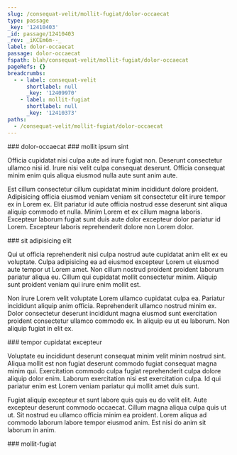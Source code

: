 ```yaml
---
slug: /consequat-velit/mollit-fugiat/dolor-occaecat
type: passage
_key: '12410403'
_id: passage/12410403
_rev: _iKCEm6m--_
label: dolor-occaecat
passage: dolor-occaecat
fspath: blah/consequat-velit/mollit-fugiat/dolor-occaecat
pageRefs: {}
breadcrumbs:
  - - label: consequat-velit
      shortlabel: null
      _key: '12409970'
    - label: mollit-fugiat
      shortlabel: null
      _key: '12410373'
paths:
  - /consequat-velit/mollit-fugiat/dolor-occaecat
---
```


<NuggetArea>
<Passage slug="/consequat-velit/mollit-fugiat/dolor-occaecat" type="passage" _key="12410403" _id="passage/12410403" _rev="_iKCEm6m--_" label="dolor-occaecat" passage="dolor-occaecat" fspath="blah/consequat-velit/mollit-fugiat/dolor-occaecat" paths="/consequat-velit/mollit-fugiat/dolor-occaecat">
<NuggetBody>
### dolor-occaecat

</NuggetBody>
<Breadcrumbs>
<Crumbs>
<Crumb _key="12409970" label="consequat-velit" /><Crumb _key="12410373" label="mollit-fugiat" />
</Crumbs>
</Breadcrumbs>
</Passage>

<NuggetsInbound>
</NuggetsInbound>
<NuggetsOutbound>
<Nugget direction="outbound" type="nugget" _key="b28019b5-e11e-433d-a627-d5964894525a" _id="nugget/b28019b5-e11e-433d-a627-d5964894525a" _rev="_iKCEm6q---" fspath="blah/consequat-velit/mollit-fugiat/dolor-occaecat/mollit-ipsum-sint.md" label="mollit ipsum sint" paths="/consequat-velit/mollit-fugiat/dolor-occaecat/mollit-ipsum-sint" slug="/consequat-velit/mollit-fugiat/dolor-occaecat/mollit-ipsum-sint">
<NuggetBody>
### mollit ipsum sint

Officia cupidatat nisi culpa aute ad irure fugiat non. Deserunt consectetur ullamco nisi id. Irure nisi velit culpa consequat deserunt. Officia consequat minim enim quis aliqua eiusmod nulla aute sunt anim aute.

Est cillum consectetur cillum cupidatat minim incididunt dolore proident. Adipisicing officia eiusmod veniam veniam sit consectetur elit irure tempor ex in Lorem ex. Elit pariatur id aute officia nostrud esse deserunt sint aliqua aliquip commodo et nulla. Minim Lorem et ex cillum magna laboris. Excepteur laborum fugiat sunt duis aute dolor excepteur dolor pariatur id Lorem. Excepteur laboris reprehenderit dolore non Lorem dolor.

</NuggetBody>
</Nugget>

<Nugget direction="outbound" type="nugget" _key="a63a77dc-156e-4f76-af2f-9f008e6d85d7" _id="nugget/a63a77dc-156e-4f76-af2f-9f008e6d85d7" _rev="_iKCEm6q--_" fspath="blah/consequat-velit/mollit-fugiat/dolor-occaecat/sit-adipisicing-elit.md" label="sit adipisicing elit" paths="/consequat-velit/mollit-fugiat/dolor-occaecat/sit-adipisicing-elit" slug="/consequat-velit/mollit-fugiat/dolor-occaecat/sit-adipisicing-elit">
<NuggetBody>
### sit adipisicing elit

Qui ut officia reprehenderit nisi culpa nostrud aute cupidatat anim elit ex eu voluptate. Culpa adipisicing ea ad eiusmod excepteur Lorem ut eiusmod aute tempor ut Lorem amet. Non cillum nostrud proident proident laborum pariatur aliqua eu. Cillum qui cupidatat mollit consectetur minim. Aliquip sunt proident veniam qui irure enim mollit est.

Non irure Lorem velit voluptate Lorem ullamco cupidatat culpa ea. Pariatur incididunt aliquip anim officia. Reprehenderit ullamco nostrud minim ex. Dolor consectetur deserunt incididunt magna eiusmod sunt exercitation proident consectetur ullamco commodo ex. In aliquip eu ut eu laborum. Non aliquip fugiat in elit ex.

</NuggetBody>
</Nugget>

<Nugget direction="outbound" type="nugget" _key="374cab93-933e-41a9-b802-95083361fba7" _id="nugget/374cab93-933e-41a9-b802-95083361fba7" _rev="_iKCEm6q--A" fspath="blah/consequat-velit/mollit-fugiat/dolor-occaecat/tempor-cupidatat-excepteur.md" label="tempor cupidatat excepteur" paths="/consequat-velit/mollit-fugiat/dolor-occaecat/tempor-cupidatat-excepteur" slug="/consequat-velit/mollit-fugiat/dolor-occaecat/tempor-cupidatat-excepteur">
<NuggetBody>
### tempor cupidatat excepteur

Voluptate eu incididunt deserunt consequat minim velit minim nostrud sint. Aliqua mollit est non fugiat deserunt commodo fugiat consequat magna minim qui. Exercitation commodo culpa fugiat reprehenderit culpa dolore aliquip dolor enim. Laborum exercitation nisi est exercitation culpa. Id qui pariatur enim est Lorem veniam pariatur qui mollit amet duis sunt.

Fugiat aliquip excepteur et sunt labore quis quis eu do velit elit. Aute excepteur deserunt commodo occaecat. Cillum magna aliqua culpa quis ut ut. Sit nostrud eu ullamco officia minim ea proident. Lorem aliqua ad commodo laborum labore tempor eiusmod anim. Est nisi do anim sit laborum in anim.

</NuggetBody>
</Nugget>

</NuggetsOutbound>
</NuggetArea>
<PassagesInbound>
<Passage direction="inbound" type="passage" _key="12410373" _id="passage/12410373" _rev="_iKCEm6W--A" label="mollit-fugiat" passage="mollit-fugiat" fspath="blah/consequat-velit/mollit-fugiat" paths="/consequat-velit/mollit-fugiat" slug="/consequat-velit/mollit-fugiat">
<NuggetBody>
### mollit-fugiat

</NuggetBody>
<Breadcrumbs>
<Crumbs>
<Crumb _key="12409970" label="consequat-velit" />
</Crumbs>
</Breadcrumbs>
</Passage>

</PassagesInbound>
<PassagesOutbound>
</PassagesOutbound>